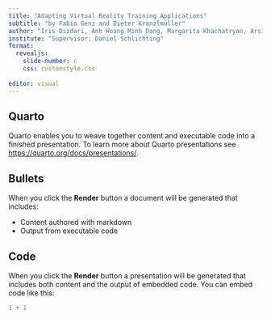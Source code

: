 ```yaml
---
title: "Adapting Virtual Reality Training Applications"
subtitle: "by Fabio Genz and Dieter Kranzlmüller"
author: "Iris Dizdari, Anh Hoang Minh Dang, Margarita Khachatryan, Arsine Chinaryan"
institute: "Supervisor: Daniel Schlichting"
format: 
  revealjs:
    slide-number: c
    css: customstyle.css
    
editor: visual
---
```


## Quarto

Quarto enables you to weave together content and executable code into a finished presentation. To learn more about Quarto presentations see <https://quarto.org/docs/presentations/>.

## Bullets

When you click the **Render** button a document will be generated that includes:

-   Content authored with markdown
-   Output from executable code

## Code

When you click the **Render** button a presentation will be generated that includes both content and the output of embedded code. You can embed code like this:

```r
1 + 1
```
